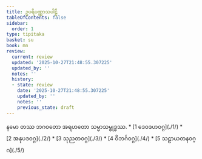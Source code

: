```yaml
---
title: ဥပရိပဏ္ဏာသပါဠိ
tableOfContents: false
sidebar:
  order: 1
type: tipitaka
basket: su
book: mn
review:
  current: review
  updated: '2025-10-27T21:48:55.307225'
  updated_by: ''
  notes: ''
  history:
  - state: review
    date: '2025-10-27T21:48:55.307225'
    updated_by: ''
    notes: ''
    previous_state: draft
---
```


<ReviewStatus review={frontmatter.review} showDetails={true} />

<HypothesisAnnotation frontmatter={frontmatter} />

<Paragraph number="1" type="center" book="mn">
နမော တဿ ဘဂဝတော အရဟတော သမ္မာသမ္ဗုဒ္ဓဿ.

</Paragraph>

<TableOfContents book="mn">
* [1 ဒေဝဒဟဝဂ္ဂ](./1/)
* [2 အနုပဒဝဂ္ဂ](./2/)
* [3 သုညတဝဂ္ဂ](./3/)
* [4 ဝိဘင်္ဂဝဂ္ဂ](./4/)
* [5 သဠာယတနဝဂ္ဂ](./5/)
</TableOfContents>